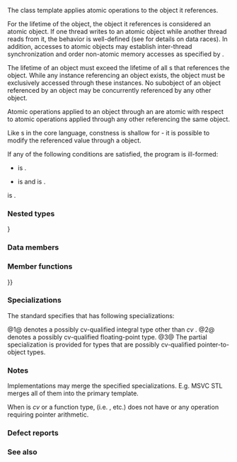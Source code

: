 {{cpp/title|atomic_ref}}
{{cpp/atomic/atomic_ref/navbar}}
{{dcl begin}}
{{dcl header|atomic}}
{{dcl|since=c++20|
template&lt; class T &gt;
struct atomic_ref;
}}
{{dcl end}}

The {{tt|std::atomic_ref}} class template applies atomic operations to the object it references.

For the lifetime of the {{tt|std::atomic_ref}} object, the object it references is considered an atomic object. If one thread writes to an atomic object while another thread reads from it, the behavior is well-defined (see {{lt|cpp/language/memory model}} for details on data races). In addition, accesses to atomic objects may establish inter-thread synchronization and order non-atomic memory accesses as specified by {{lc|std::memory_order}}.

The lifetime of an object must exceed the lifetime of all {{tt|std::atomic_ref}}s that references the object. While any {{tt|std::atomic_ref}} instance referencing an object exists, the object must be exclusively accessed through these {{tt|std::atomic_ref}} instances. No subobject of an object referenced by an {{tt|std::atomic_ref}} object may be concurrently referenced by any other {{tt|std::atomic_ref}} object.

Atomic operations applied to an object through an {{tt|std::atomic_ref}} are atomic with respect to atomic operations applied through any other {{tt|std::atomic_ref}} referencing the same object.

Like {{lt|cpp/language/reference}}s in the core language, constness is shallow for {{tt|std::atomic_ref}} - it is possible to modify the referenced value through a {{c/core|const}} {{tt|std::atomic_ref}} object.

If any of the following conditions are satisfied, the program is ill-formed:
* {{c|std::is_trivially_copyable_v&lt;T&gt;}} is {{c|false}}.
* {{rlt|is_always_lock_free}} is {{c|false}} and {{c|std::is_volatile_v&lt;T&gt;}} is {{c|true}}.

{{tt|std::atomic_ref}} is {{named req|CopyConstructible}}.

===Nested types===
{{dsc begin}}}
{{dsc hitem|Type|Definition}}
{{dsc|{{tt|value_type}}|{{c/core|std::remove_cv_t&lt;T&gt;}}}}
{{dsc|{{tt|difference_type}}|
* {{tt|value_type}}, if {{tt|T}} is an arithmetic type other than ''cv'' {{c/core|bool}}.
* Otherwise, {{lc|std::ptrdiff_t}}, if {{tt|T}} is a pointer-to-object type.
* Otherwise, not defined.
}}
{{dsc end}}

===Data members===
{{dsc begin}}
{{dsc hitem|Member|Description}}
{{dsc expos mem obj|spec={{c/core|T*}}|ptr|id=ptr|the pointer to the referenced object}}
{{dsc inc|cpp/atomic/atomic_ref/dsc is_always_lock_free}}
{{dsc inc|cpp/atomic/atomic_ref/dsc required_alignment}}
{{dsc end}}

===Member functions===
{{dsc begin}}
{{dsc inc|cpp/atomic/atomic_ref/dsc constructor}}
{{dsc inc|cpp/atomic/atomic_ref/dsc operator{{=}}}}
{{dsc inc|cpp/atomic/atomic_ref/dsc is_lock_free}}
{{dsc inc|cpp/atomic/atomic_ref/dsc store}}
{{dsc inc|cpp/atomic/atomic_ref/dsc load}}
{{dsc inc|cpp/atomic/atomic_ref/dsc operator_T}}
{{dsc inc|cpp/atomic/atomic_ref/dsc exchange}}
{{dsc inc|cpp/atomic/atomic_ref/dsc compare_exchange}}
{{dsc inc|cpp/atomic/atomic/dsc wait|atomic_ref}}
{{dsc inc|cpp/atomic/atomic/dsc notify_one|atomic_ref}}
{{dsc inc|cpp/atomic/atomic/dsc notify_all|atomic_ref}}
{{dsc inc|cpp/atomic/atomic/dsc address|atomic_ref}}
{{dsc h2|Provided only when {{tt|T}} is an arithmetic type other than ''cv'' {{c/core|bool}} or a pointer-to-object type}}
{{dsc inc|cpp/atomic/atomic_ref/dsc fetch_add}}
{{dsc inc|cpp/atomic/atomic_ref/dsc fetch_sub}}
{{dsc inc|cpp/atomic/atomic_ref/dsc operator arith2}}
{{dsc h2|Provided only when {{tt|T}} is an integral type other than ''cv'' {{c/core|bool}} or a pointer-to-object type}}
{{dsc inc|cpp/atomic/atomic_ref/dsc fetch_max}}
{{dsc inc|cpp/atomic/atomic_ref/dsc fetch_min}}
{{dsc inc|cpp/atomic/atomic_ref/dsc operator arith}}
{{dsc h2|Provided only when {{tt|T}} is an integral type other than ''cv'' {{c/core|bool}}}}
{{dsc inc|cpp/atomic/atomic_ref/dsc fetch_and}}
{{dsc inc|cpp/atomic/atomic_ref/dsc fetch_or}}
{{dsc inc|cpp/atomic/atomic_ref/dsc fetch_xor}}
{{dsc inc|cpp/atomic/atomic_ref/dsc operator arith3}}
{{dsc end}}

===Specializations===
The standard specifies that {{tt|std::atomic_ref}} has following specializations:

{{dcl begin}}
{{dcl|num=1|since=c++20|
template&lt;&gt;
struct atomic_ref&lt;/*integral-type*/&gt;;
}}
{{dcl|num=2|since=c++20|
template&lt;&gt;
struct atomic_ref&lt;/*floating-point-type*/&gt;;
}}
{{dcl|num=3|since=c++20|
template&lt; class /*pointer-type*/ &gt;
    requires /* see below */
struct atomic_ref&lt;/*pointer-type*/&gt;;
}}
{{dcl end}}

@1@ {{c/core|/*integral-type*/}} denotes a possibly cv-qualified integral type other than ''cv'' {{c/core|bool}}.
@2@ {{c/core|/*floating-point-type*/}} denotes a possibly cv-qualified floating-point type.
@3@ The partial specialization is provided for {{c/core|/*pointer-type*/}} types that are possibly cv-qualified pointer-to-object types.

===Notes===
Implementations may merge the specified specializations. E.g. MSVC STL merges all of them into the primary template.

When {{tt|T}} is ''cv'' {{c/core|void}} or a function type, {{c/core|std::atomic_ref&lt;T*&gt;}} (i.e. {{c/core|std::atomic_ref&lt;void*&gt;}}, {{c/core|std::atomic_ref&lt;int(*)()&gt;}} etc.) does not have {{tt|difference_type}} or any operation requiring pointer arithmetic{{rev inl|since=c++26| or relational comparison}}.

{{ftm begin|sort=1}}
{{ftm|__cpp_lib_atomic_ref|{{tt|std::atomic_ref}}|value=201806L|std=C++20}}
{{ftm|__cpp_lib_constexpr_atomic|{{c/core|constexpr}} {{lc|std::atomic}} and {{tt|std::atomic_ref}}|value=202411L|std=C++26}}
{{ftm end}}

===Defect reports===
{{dr list begin}}
{{dr list item|wg=lwg|dr=3508|paper=P3323R1|std=C++20|before={{c/core|atomic_ref&lt;T&gt;}} had unimplementable operations&lt;br&gt;if {{tt|T}} is a {{c/core|const}} type or pointer-to-non-object type|after=these operations are either constained&lt;br&gt;or not provided for unsuitable {{tt|T}}}}
{{dr list end}}

===See also===
{{dsc begin}}
{{dsc inc|cpp/atomic/dsc atomic}}
{{dsc end}}

{{langlinks|es|ja|ru|zh}}